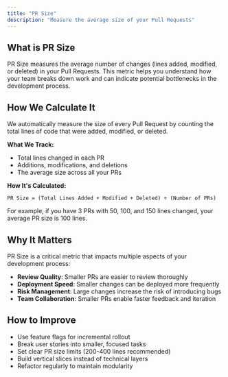 ```yaml
---
title: "PR Size"
description: "Measure the average size of your Pull Requests"
---
```


## What is PR Size

PR Size measures the average number of changes (lines added, modified, or deleted) in your Pull Requests. This metric helps you understand how your team breaks down work and can indicate potential bottlenecks in the development process.

## How We Calculate It

We automatically measure the size of every Pull Request by counting the total lines of code that were added, modified, or deleted.

**What We Track:**
- Total lines changed in each PR
- Additions, modifications, and deletions
- The average size across all your PRs

**How It's Calculated:**
```
PR Size = (Total Lines Added + Modified + Deleted) ÷ (Number of PRs)
```

For example, if you have 3 PRs with 50, 100, and 150 lines changed, your average PR size is 100 lines.

## Why It Matters

PR Size is a critical metric that impacts multiple aspects of your development process:

- **Review Quality**: Smaller PRs are easier to review thoroughly
- **Deployment Speed**: Smaller changes can be deployed more frequently
- **Risk Management**: Large changes increase the risk of introducing bugs
- **Team Collaboration**: Smaller PRs enable faster feedback and iteration

## How to Improve

- Use feature flags for incremental rollout
- Break user stories into smaller, focused tasks
- Set clear PR size limits (200-400 lines recommended)
- Build vertical slices instead of technical layers
- Refactor regularly to maintain modularity
